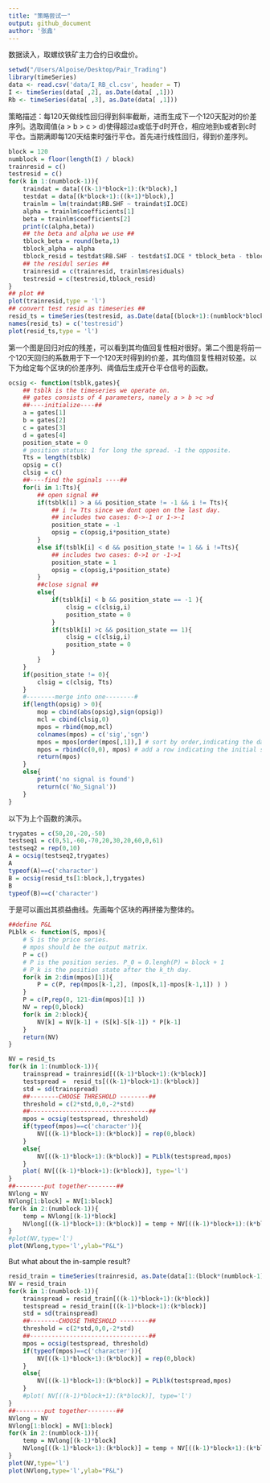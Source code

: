 ```yaml
---
title: "策略尝试一"
output: github_document
author: '张鑫'
---
```


数据读入，取螺纹铁矿主力合约日收盘价。
```r
setwd("/Users/Alpoise/Desktop/Pair_Trading")
library(timeSeries)
data <- read.csv('data/I_RB_cl.csv', header = T)
I <- timeSeries(data[ ,2], as.Date(data[ ,1]))
Rb <- timeSeries(data[ ,3], as.Date(data[ ,1]))
```

策略描述：每120天做线性回归得到斜率截断，进而生成下一个120天配对的价差序列。选取阈值{a > b > c > d}使得超过a或低于d时开仓，相应地到b或者到c时平仓。当期满即每120天结束时强行平仓。首先进行线性回归，得到价差序列。
```r
block = 120
numblock = floor(length(I) / block)
trainresid = c()
testresid = c()
for(k in 1:(numblock-1)){
    traindat = data[((k-1)*block+1):(k*block),]
    testdat = data[(k*block+1):((k+1)*block),]
    trainlm = lm(traindat$RB.SHF ~ traindat$I.DCE)
    alpha = trainlm$coefficients[1]
    beta = trainlm$coefficients[2]
    print(c(alpha,beta))
    ## the beta and alpha we use ##
    tblock_beta = round(beta,1)
    tblock_alpha = alpha
    tblock_resid = testdat$RB.SHF - testdat$I.DCE * tblock_beta - tblock_alpha
    ## the residul series ##
    trainresid = c(trainresid, trainlm$residuals)
    testresid = c(testresid,tblock_resid)
}
## plot ##
plot(trainresid,type = 'l')
## convert test resid as timeseries ##
resid_ts = timeSeries(testresid, as.Date(data[(block+1):(numblock*block),1]))
names(resid_ts) = c('testresid')
plot(resid_ts,type = 'l')
```

第一个图是回归对应的残差，可以看到其均值回复性相对很好。第二个图是将前一个120天回归的系数用于下一个120天时得到的价差，其均值回复性相对较差。以下为给定每个区块的价差序列、阈值后生成开仓平仓信号的函数。
```r
ocsig <- function(tsblk,gates){
    ## tsblk is the timeseries we operate on.
    ## gates consists of 4 parameters, namely a > b >c >d
    ##----initialize----##
    a = gates[1]
    b = gates[2]
    c = gates[3]
    d = gates[4]
    position_state = 0
    # position status: 1 for long the spread. -1 the opposite.
    Tts = length(tsblk)
    opsig = c()
    clsig = c()
    ##----find the sginals ----##
    for(i in 1:Tts){
        ## open signal ##
        if(tsblk[i] > a && position_state != -1 && i != Tts){
            ## i != Tts since we dont open on the last day.
            ## includes two cases: 0->-1 or 1->-1
            position_state = -1
            opsig = c(opsig,i*position_state)
        }
        else if(tsblk[i] < d && position_state != 1 && i !=Tts){
            ## includes two cases: 0->1 or -1->1
            position_state = 1
            opsig = c(opsig,i*position_state)
        }
        ##close signal ##
        else{
            if(tsblk[i] < b && position_state == -1 ){
                clsig = c(clsig,i)
                position_state = 0
            }
            if(tsblk[i] >c && position_state == 1){
                clsig = c(clsig,i)
                position_state = 0
            }
        }
    }
    if(position_state != 0){
        clsig = c(clsig, Tts)
    }
    #--------merge into one--------#
    if(length(opsig) > 0){
        mop = cbind(abs(opsig),sign(opsig))
        mcl = cbind(clsig,0)
        mpos = rbind(mop,mcl)
        colnames(mpos) = c('sig','sgn')
        mpos = mpos[order(mpos[,1]),] # sort by order,indicating the date
        mpos = rbind(c(0,0), mpos) # add a row indicating the initial state
        return(mpos)
    }
    else{
        print('no signal is found')
        return(c('No_Signal'))
    }
}
```

以下为上个函数的演示。
```r
trygates = c(50,20,-20,-50)
testseq1 = c(0,51,-60,-70,20,30,20,60,0,61)
testseq2 = rep(0,10)
A = ocsig(testseq2,trygates)
A
typeof(A)==c('character')
B = ocsig(resid_ts[1:block,],trygates)
B
typeof(B)==c('character')
```

于是可以画出其损益曲线。先画每个区块的再拼接为整体的。
```r
##define P&L
PLblk <- function(S, mpos){
    # S is the price series.
    # mpos should be the output matrix.
    P = c() 
    # P is the position series. P_0 = 0.lengh(P) = block + 1
    # P_k is the position state after the k_th day. 
    for(k in 2:dim(mpos)[1]){
        P = c(P, rep(mpos[k-1,2], (mpos[k,1]-mpos[k-1,1]) ) )
    }
    P = c(P,rep(0, 121-dim(mpos)[1] ))
    NV = rep(0,block)
    for(k in 2:block){
        NV[k] = NV[k-1] + (S[k]-S[k-1]) * P[k-1] 
    }
    return(NV)
}
```

```r
NV = resid_ts
for(k in 1:(numblock-1)){
    trainspread = trainresid[((k-1)*block+1):(k*block)]
    testspread =  resid_ts[((k-1)*block+1):(k*block)]
    std = sd(trainspread)
    ##--------CHOOSE THRESHOLD --------##
    threshold = c(2*std,0,0,-2*std)
    ##---------------------------------##
    mpos = ocsig(testspread, threshold)
    if(typeof(mpos)==c('character')){
        NV[((k-1)*block+1):(k*block)] = rep(0,block)
    }
    else{
        NV[((k-1)*block+1):(k*block)] = PLblk(testspread,mpos)
    }
    plot( NV[((k-1)*block+1):(k*block)], type='l')
}
##--------put together--------##
NVlong = NV
NVlong[1:block] = NV[1:block]
for(k in 2:(numblock-1)){
    temp = NVlong[(k-1)*block]
    NVlong[((k-1)*block+1):(k*block)] = temp + NV[((k-1)*block+1):(k*block)] 
}
#plot(NV,type='l')
plot(NVlong,type='l',ylab="P&L")
```
But what about the in-sample result?
```r
resid_train = timeSeries(trainresid, as.Date(data[1:(block*(numblock-1)),1]))
NV = resid_train
for(k in 1:(numblock-1)){
    trainspread = resid_train[((k-1)*block+1):(k*block)]
    testspread = resid_train[((k-1)*block+1):(k*block)]
    std = sd(trainspread)
    ##--------CHOOSE THRESHOLD --------##
    threshold = c(2*std,0,0,-2*std)
    ##---------------------------------##
    mpos = ocsig(testspread, threshold)
    if(typeof(mpos)==c('character')){
        NV[((k-1)*block+1):(k*block)] = rep(0,block)
    }
    else{
        NV[((k-1)*block+1):(k*block)] = PLblk(testspread,mpos)
    }
    #plot( NV[((k-1)*block+1):(k*block)], type='l')
}
##--------put together--------##
NVlong = NV
NVlong[1:block] = NV[1:block]
for(k in 2:(numblock-1)){
    temp = NVlong[(k-1)*block]
    NVlong[((k-1)*block+1):(k*block)] = temp + NV[((k-1)*block+1):(k*block)] 
}
plot(NV,type='l')
plot(NVlong,type='l',ylab="P&L")
```














